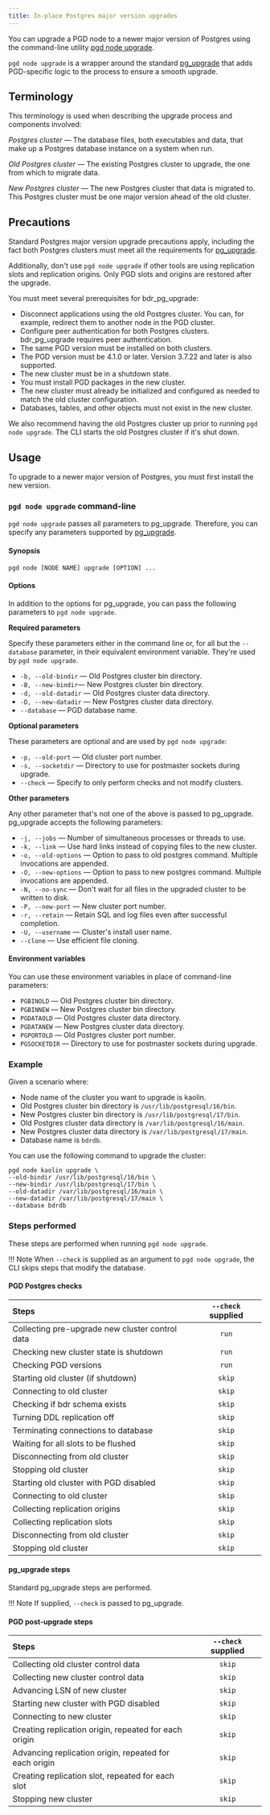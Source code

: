 ```yaml
---
title: In-place Postgres major version upgrades
---
```


You can upgrade a PGD node to a newer major version of Postgres using the command-line utility [pgd node upgrade]().

`pgd node upgrade` is a wrapper around the standard [pg_upgrade](https://www.postgresql.org/docs/current/pgupgrade.html) that
adds PGD-specific logic to the process to ensure a smooth upgrade.

## Terminology

This terminology is used when describing the upgrade process and components involved:

*Postgres cluster* &mdash; The database files, both executables and data, that make up a Postgres database instance on a system when run. 

*Old Postgres cluster* &mdash; The existing Postgres cluster to upgrade, the one from which to migrate data.

*New Postgres cluster* &mdash; The new Postgres cluster that data is migrated to. 
This Postgres cluster must be one major version ahead of the old cluster.

## Precautions

Standard Postgres major version upgrade precautions apply, including the fact both Postgres clusters must meet
all the requirements for [pg_upgrade](https://www.postgresql.org/docs/current/pgupgrade.html#id-1.9.5.12.7.).

Additionally, don't use `pgd node upgrade` if other tools are using replication slots and replication origins. 
Only PGD slots and origins are restored after the upgrade.

You must meet several prerequisites for bdr_pg_upgrade:

-   Disconnect applications using the old Postgres cluster. You can, for example,
    redirect them to another node in the PGD cluster.
-   Configure peer authentication for both Postgres clusters. bdr_pg_upgrade
    requires peer authentication.
-   The same PGD version must be installed on both clusters.
-   The PGD version must be 4.1.0 or later. Version 3.7.22 and later is also supported.
-   The new cluster must be in a shutdown state.
-   You must install PGD packages in the new cluster.
-   The new cluster must already be initialized and configured as needed to
    match the old cluster configuration.
-   Databases, tables, and other objects must not exist in the new cluster.


We also recommend having the old Postgres cluster up prior to running `pgd node upgrade`.
The CLI starts the old Postgres cluster if it's shut down.

## Usage

To upgrade to a newer major version of Postgres, you must first install the new version.

### `pgd node upgrade` command-line

`pgd node upgrade` passes all parameters to pg_upgrade. 
Therefore, you can specify any parameters supported by [pg_upgrade](https://www.postgresql.org/docs/current/pgupgrade.html#id-1.9.5.12.6).

#### Synopsis

```shell
pgd node [NODE NAME] upgrade [OPTION] ...
```

#### Options

In addition to the options for pg_upgrade, you can pass the following parameters
to `pgd node upgrade`.

**Required parameters**

Specify these parameters either in the command line or, for all but the `--database` parameter, in their equivalent environment variable. They're used by `pgd node upgrade`.

-   `-b, --old-bindir` &mdash; Old Postgres cluster bin directory.
-   `-B, --new-bindir`&mdash; New Postgres cluster bin directory.
-   `-d, --old-datadir` &mdash; Old Postgres cluster data directory.
-   `-D, --new-datadir` &mdash; New Postgres cluster data directory.
-   `--database` &mdash; PGD database name.

**Optional parameters**

These parameters are optional and are used by `pgd node upgrade`:

-   `-p, --old-port` &mdash; Old cluster port number.
-   `-s, --socketdir` &mdash; Directory to use for postmaster sockets during upgrade.
-   `--check` &mdash; Specify to only perform checks and not modify clusters.

**Other parameters**

Any other parameter that's not one of the above is passed to pg_upgrade. pg_upgrade accepts the following parameters:

- `-j, --jobs` &mdash; Number of simultaneous processes or threads to use.
- `-k, --link` &mdash; Use hard links instead of copying files to the new cluster.
- `-o, --old-options` &mdash; Option to pass to old postgres command. Multiple invocations are appended.
- `-O, --new-options` &mdash; Option to pass to new postgres command. Multiple invocations are appended.
- `-N, --no-sync` &mdash; Don't wait for all files in the upgraded cluster to be written to disk.
- `-P, --new-port` &mdash; New cluster port number.
- `-r, --retain` &mdash; Retain SQL and log files even after successful completion.
- `-U, --username` &mdash; Cluster's install user name.
- `--clone` &mdash; Use efficient file cloning.

#### Environment variables

You can use these environment variables in place of command-line parameters:

-   `PGBINOLD` &mdash; Old Postgres cluster bin directory.
-   `PGBINNEW` &mdash; New Postgres cluster bin directory.
-   `PGDATAOLD` &mdash; Old Postgres cluster data directory.
-   `PGDATANEW` &mdash; New Postgres cluster data directory.
-   `PGPORTOLD` &mdash; Old Postgres cluster port number.
-   `PGSOCKETDIR` &mdash; Directory to use for postmaster sockets during upgrade.


### Example

Given a scenario where:

-   Node name of the cluster you want to upgrade is kaolin.
-   Old Postgres cluster bin directory is `/usr/lib/postgresql/16/bin`.
-   New Postgres cluster bin directory is `/usr/lib/postgresql/17/bin`.
-   Old Postgres cluster data directory is `/var/lib/postgresql/16/main`.
-   New Postgres cluster data directory is `/var/lib/postgresql/17/main`.
-   Database name is `bdrdb`.


You can use the following command to upgrade the cluster:

```
pgd node kaolin upgrade \
--old-bindir /usr/lib/postgresql/16/bin \
--new-bindir /usr/lib/postgresql/17/bin \
--old-datadir /var/lib/postgresql/16/main \
--new-datadir /var/lib/postgresql/17/main \
--database bdrdb
```

### Steps performed

These steps are performed when running `pgd node upgrade`.

!!! Note
    When `--check` is supplied as an argument to `pgd node upgrade`, the CLI skips steps that modify the database.

#### PGD Postgres checks


| Steps                                           | `--check` supplied |
| :-----------------------------------------------|:------------------:|
| Collecting pre-upgrade new cluster control data | `run`              |
| Checking new cluster state is shutdown          | `run`              |
| Checking PGD versions                           | `run`              |
| Starting old cluster (if shutdown)              | `skip`             |
| Connecting to old cluster                       | `skip`             |
| Checking if bdr schema exists                   | `skip`             |
| Turning DDL replication off                     | `skip`             |
| Terminating connections to database             | `skip`             |
| Waiting for all slots to be flushed             | `skip`             |
| Disconnecting from old cluster                  | `skip`             |
| Stopping old cluster                            | `skip`             |
| Starting old cluster with PGD disabled          | `skip`             |
| Connecting to old cluster                       | `skip`             |
| Collecting replication origins                  | `skip`             |
| Collecting replication slots                    | `skip`             |
| Disconnecting from old cluster                  | `skip`             |
| Stopping old cluster                            | `skip`             |

#### pg_upgrade steps

Standard pg_upgrade steps are performed.

!!! Note
    If supplied, `--check` is passed to pg_upgrade.


#### PGD post-upgrade steps

| Steps                                           | `--check` supplied |
| :-----------------------------------------------|:------------------:|
| Collecting old cluster control data             | `skip`             |
| Collecting new cluster control data             | `skip`             |
| Advancing LSN of new cluster                    | `skip`             |
| Starting new cluster with PGD disabled          | `skip`             |
| Connecting to new cluster                       | `skip`             |
| Creating replication origin, repeated for each origin  | `skip`       |
| Advancing replication origin, repeated for each origin | `skip`       |
| Creating replication slot, repeated for each slot      | `skip`       |
| Stopping new cluster                            | `skip`             |
